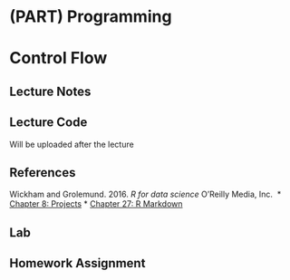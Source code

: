 # (PART) Programming {-} 

# Control Flow {#flow}


## Lecture Notes

## Lecture Code
Will be uploaded after the lecture


## References 
Wickham and Grolemund. 2016. _R for data science_ O'Reilly Media, Inc. 
* [Chapter 8: Projects](https://r4ds.had.co.nz/workflow-projects.html)
* [Chapter 27: R Markdown](https://r4ds.had.co.nz/r-markdown.html)

## Lab

## Homework Assignment  